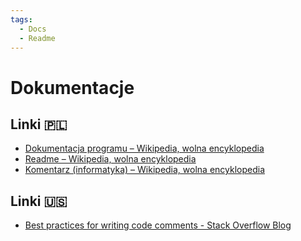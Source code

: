 ```yaml
---
tags:
  - Docs
  - Readme
---
```


# Dokumentacje

## Linki 🇵🇱

- [Dokumentacja programu – Wikipedia, wolna encyklopedia](https://pl.wikipedia.org/wiki/Dokumentacja_programu)
- [Readme – Wikipedia, wolna encyklopedia](https://pl.wikipedia.org/wiki/Readme)
- [Komentarz (informatyka) – Wikipedia, wolna encyklopedia](<https://pl.wikipedia.org/wiki/Komentarz_(informatyka)>)

## Linki 🇺🇸

- [Best practices for writing code comments - Stack Overflow Blog](https://stackoverflow.blog/2021/12/23/best-practices-for-writing-code-comments/)
